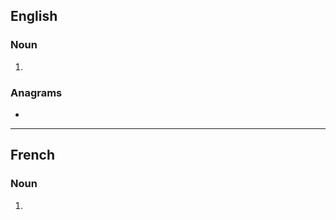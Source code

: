 {{also|artéfacts}}
==English==

===Noun===
{{head|en|noun plural form}}

# {{plural of|artefact|lang=en}}

===Anagrams===
* {{anagrams|en|a=aacefrstt|after-cast|aftercast}}

----

==French==

===Noun===
{{head|fr|noun plural form|g=m}}

# {{plural of|artefact|lang=fr}}